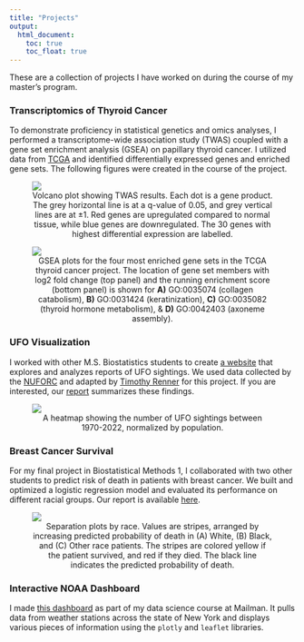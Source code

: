 ```yaml
---
title: "Projects"
output: 
  html_document:
    toc: true
    toc_float: true
---
```

These are a collection of projects I have worked on during the course of my master's program.

### Transcriptomics of Thyroid Cancer

To demonstrate proficiency in statistical genetics and omics analyses, I performed a transcriptome-wide association study (TWAS) coupled with a gene set enrichment analysis (GSEA) on papillary thyroid cancer. I utilized data from [TCGA](https://www.cancer.gov/ccg/research/genome-sequencing/tcga) and identified differentially expressed genes and enriched gene sets. The following figures were created in the course of the project.

<figure>
<img src="images/volcano_plot.png" class="center">
<figcaption align="center">Volcano plot showing TWAS results. Each dot is a gene product. The grey horizontal line is at a q-value of 0.05, and grey vertical lines are at &plusmn;1. Red genes are upregulated compared to normal tissue, while blue genes are downregulated. The 30 genes with highest differential expression are labelled.</figcaption>
</figure>

<figure>
<img src="images/gsea_fig.png" class="center">
<figcaption align="center">GSEA plots for the four most enriched gene sets in the TCGA thyroid cancer project. The location of gene set members with log2 fold change (top panel) and the running enrichment score (bottom panel) is shown for <b>A)</b> GO&#58;0035074 (collagen catabolism), <b>B)</b> GO&#58;0031424 (keratinization), <b>C)</b> GO&#58;0035082 (thyroid hormone metabolism), &amp; <b>D)</b> GO&#58;0042403 (axoneme assembly).</figcaption>
</figure>


### UFO Visualization
I worked with other M.S. Biostatistics students to create [a website](https://nishalingam.github.io/p8105_final-project/index.html) that explores and analyzes reports of UFO sightings. We used data collected by the [NUFORC](https://nuforc.org/) and adapted by [Timothy Renner](https://data.world/timothyrenner) for this project. If you are interested, our [report](https://nishalingam.github.io/p8105_final-project/report.html) summarizes these findings.

<figure>
<img src="images/ufo_heatmap.jpg" class="center">
<figcaption align="center">A heatmap showing the number of UFO sightings between 1970-2022, normalized by population.</figcaption>
</figure>

### Breast Cancer Survival

For my final project in Biostatistical Methods 1, I collaborated with two other students to predict risk of death in patients with breast cancer. We built and optimized a logistic regression model and evaluated its performance on different racial groups. Our report is available [here](files/p8130_written_report.pdf).

<figure>
<img src="images/sep_plot_race.png" class="center">
<figcaption align="center"> Separation plots by race. Values are stripes, arranged by increasing predicted probability of death in (A) White, (B) Black, and (C) Other race patients. The stripes are colored yellow if the patient survived, and red if they died. The black line indicates the predicted probability of death.</figcaption>
</figure>

### Interactive NOAA Dashboard

I made [this dashboard](dashboard.html) as part of my data science course at Mailman. It pulls data from weather stations across the state of New York and displays various pieces of information using the `plotly` and `leaflet` libraries.
